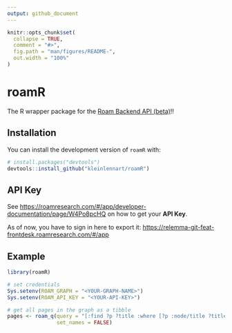 ```yaml
---
output: github_document
---
```


<!-- README.md is generated from README.Rmd. Please edit that file -->

```r
knitr::opts_chunk$set(
  collapse = TRUE,
  comment = "#>",
  fig.path = "man/figures/README-",
  out.width = "100%"
)
```

# roamR

The R wrapper package for the [Roam Backend API (beta)](https://roamresearch.com/#/app/developer-documentation/page/W4Po8pcHQ)!!

<!-- badges: start -->

<!-- badges: end -->

## Installation

You can install the development version of `roamR` with:

``` r
# install.packages("devtools")
devtools::install_github("kleinlennart/roamR")
```

## API Key

See <https://roamresearch.com/#/app/developer-documentation/page/W4Po8pcHQ> on how to get your **API Key**.

As of now, you have to sign in here to export it: <https://relemma-git-feat-frontdesk.roamresearch.com/#/app>

## Example

```r
library(roamR)

# set credentials
Sys.setenv(ROAM_GRAPH = "<YOUR-GRAPH-NAME>")
Sys.setenv(ROAM_API_KEY = "<YOUR-API-KEY>")

# get all pages in the graph as a tibble 
pages <- roam_q(query = "[:find ?p ?title :where [?p :node/title ?title]]", 
                set_names = FALSE)

```
